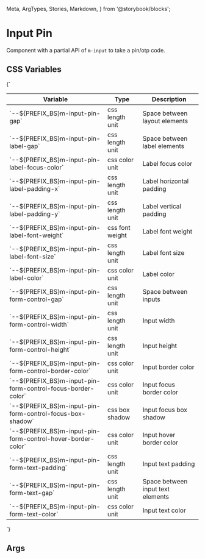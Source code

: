   Meta,
  ArgTypes,
  Stories,
  Markdown,
} from '@storybook/blocks';


# Input Pin

Component with a partial API of `m-input` to take a pin/otp code.

## CSS Variables
<Markdown>
  {`

  | Variable                                                         | Type             | Description                         |
  |------------------------------------------------------------------|------------------|-------------------------------------|
  | \`--${PREFIX_BS}m-input-pin-gap\`                                | css length unit  | Space between layout elements       |
  | \`--${PREFIX_BS}m-input-pin-label-gap\`                          | css length unit  | Space between label elements        |
  | \`--${PREFIX_BS}m-input-pin-label-focus-color\`                  | css color unit   | Label focus color                   |
  | \`--${PREFIX_BS}m-input-pin-label-padding-x\`                    | css length unit  | Label horizontal padding            |
  | \`--${PREFIX_BS}m-input-pin-label-padding-y\`                    | css length unit  | Label vertical padding              |
  | \`--${PREFIX_BS}m-input-pin-label-font-weight\`                  | css font weight  | Label font weight                   |
  | \`--${PREFIX_BS}m-input-pin-label-font-size\`                    | css length unit  | Label font size                     |
  | \`--${PREFIX_BS}m-input-pin-label-color\`                        | css color unit   | Label color                         |
  | \`--${PREFIX_BS}m-input-pin-form-control-gap\`                   | css length unit  | Space between inputs                |
  | \`--${PREFIX_BS}m-input-pin-form-control-width\`                 | css length unit  | Input width                         |
  | \`--${PREFIX_BS}m-input-pin-form-control-height\`                | css length unit  | Input height                        |
  | \`--${PREFIX_BS}m-input-pin-form-control-border-color\`          | css color unit   | Input border color                  |
  | \`--${PREFIX_BS}m-input-pin-form-control-focus-border-color\`    | css color unit   | Input focus border color            |
  | \`--${PREFIX_BS}m-input-pin-form-control-focus-box-shadow\`      | css box shadow   | Input focus box shadow              |
  | \`--${PREFIX_BS}m-input-pin-form-control-hover-border-color\`    | css color unit   | Input hover border color            |
  | \`--${PREFIX_BS}m-input-pin-form-text-padding\`                  | css length unit  | Input text padding                  |
  | \`--${PREFIX_BS}m-input-pin-form-text-gap\`                      | css length unit  | Space between input text elements   |
  | \`--${PREFIX_BS}m-input-pin-form-text-color\`                    | css color unit   | Input text color                    |

  `}
</Markdown>

## Args
<Meta of={MInputPinStories} />

<ArgTypes of={MInputPinStories} />

<Stories />
